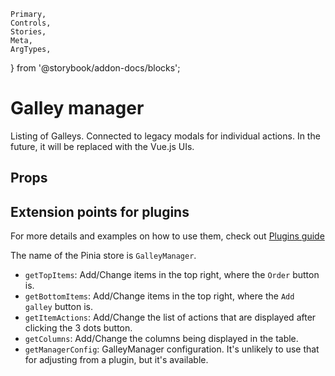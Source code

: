 	Primary,
	Controls,
	Stories,
	Meta,
	ArgTypes,
} from '@storybook/addon-docs/blocks';


<Meta of={GalleyManager} />

# Galley manager

Listing of Galleys. Connected to legacy modals for individual actions. In the future, it will be replaced with the Vue.js UIs.

## Props

<ArgTypes />

## Extension points for plugins

For more details and examples on how to use them, check out [Plugins guide](..?path=/docs/guide-plugins--docs)

The name of the Pinia store is `GalleyManager`.

- `getTopItems`: Add/Change items in the top right, where the `Order` button is.
- `getBottomItems`: Add/Change items in the top right, where the `Add galley` button is.
- `getItemActions`: Add/Change the list of actions that are displayed after clicking the 3 dots button.
- `getColumns`: Add/Change the columns being displayed in the table.
- `getManagerConfig`: GalleyManager configuration. It's unlikely to use that for adjusting from a plugin, but it's available.
